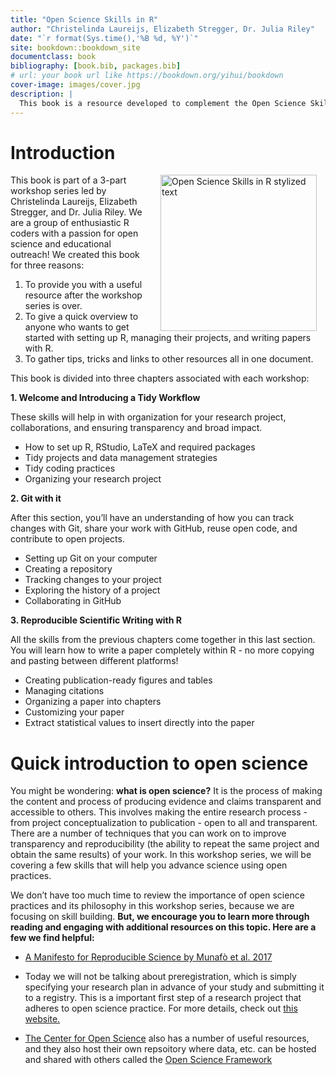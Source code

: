 ```yaml
--- 
title: "Open Science Skills in R"
author: "Christelinda Laureijs, Elizabeth Stregger, Dr. Julia Riley"
date: "`r format(Sys.time(),'%B %d, %Y')`"
site: bookdown::bookdown_site
documentclass: book
bibliography: [book.bib, packages.bib]
# url: your book url like https://bookdown.org/yihui/bookdown
cover-image: images/cover.jpg
description: |
  This book is a resource developed to complement the Open Science Skills in R workshop series.
---
```


# Introduction {-}

<a><img src="images/Book-cover.jpg" width="250" alt="Open Science Skills in R stylized text" style="margin: 0 1em 0 1em; float: right;" /></a>

This book is part of a 3-part workshop series led by Christelinda Laureijs, Elizabeth Stregger, and Dr. Julia Riley. We are a group of enthusiastic R coders with a passion for open science and educational outreach! We created this book for three reasons:

1. To provide you with a useful resource after the workshop series is over.
2. To give a quick overview to anyone who wants to get started with setting up R, managing their projects, and writing papers with R.
3. To gather tips, tricks and links to other resources all in one document.

This book is divided into three chapters associated with each workshop:

**1. Welcome and Introducing a Tidy Workflow**

These skills will help in with organization for your research project,
collaborations, and ensuring transparency and broad impact.

* How to set up R, RStudio, LaTeX and required packages
* Tidy projects and data management strategies
* Tidy coding practices
* Organizing your research project

**2. Git with it**

After this section, you'll have an understanding of how you can track changes
with Git, share your work with GitHub, reuse open code, and contribute to open
projects.

* Setting up Git on your computer
* Creating a repository
* Tracking changes to your project
* Exploring the history of a project
* Collaborating in GitHub



**3. Reproducible Scientific Writing with R**

All the skills from the previous chapters come together in this last section.
You will learn how to write a paper completely within R - no more copying and
pasting between different platforms!

* Creating publication-ready figures and tables
* Managing citations
* Organizing a paper into chapters
* Customizing your paper
* Extract statistical values to insert directly into the paper




# Quick introduction to open science  {-}

You might be wondering: **what is open science?** It is the process of making the content and process of producing evidence and claims transparent and accessible to others. This involves making the entire research process - from project conceptualization to publication - open to all and transparent. There are a number of techniques that you can work on to improve transparency and reproducibility (the ability to repeat the same project and obtain the same results) of your work. In this workshop series, we will be covering a few skills that will help you advance science using open practices.

We don't have too much time to review the importance of open science practices and its philosophy in this workshop series, because we are focusing on skill building. **But, we encourage you to learn more through reading and engaging with additional resources on this topic. Here are a few we find helpful:**

* [A Manifesto for Reproducible Science by Munafò et al. 2017](https://www.nature.com/articles/s41562-016-0021)

* Today we will not be talking about preregistration, which is simply specifying your research plan in advance of your study and submitting it to a registry. This is a important first step of a research project that adheres to open science practice. For more details, check out [this website.](https://www.cos.io/initiatives/prereg?_ga=2.263330764.1195627208.1585935801-1853960792.1572623623.)

* [The Center for Open Science](https://www.cos.io/open-science) also has a number of useful resources, and they also host their own repsoitory where data, etc. can be hosted and shared with others called the [Open Science Framework](https://osf.io/)
